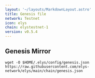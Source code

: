 ```yaml
---
layout: '~/layouts/MarkdownLayout.astro'
title: Genesis file
network: Testnet
icon: elys
chain: elystestnet-1
version: v0.5.4
---
```

## Genesis Mirror

```
wget -O $HOME/.elys/config/genesis.json https://raw.githubusercontent.com/elys-network/elys/main/chain/genesis.json
```
